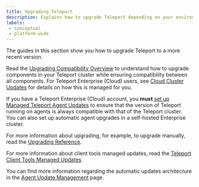 ```yaml
---
title: Upgrading Teleport
description: Explains how to upgrade Teleport depending on your environment and edition.
labels:
 - conceptual
 - platform-wide
---
```


The guides in this section show you how to upgrade Teleport to a more recent
version.

Read the [Upgrading Compatibility Overview](overview.mdx) to
understand how to upgrade components in your Teleport cluster while ensuring
compatibility between all components.  For Teleport Enterprise (Cloud) users, see
[Cloud Cluster Updates](cloud-cluster-updates.mdx) for details on how this is
managed for you.

If you have a Teleport Enterprise (Cloud) account, you **must** [set up Managed
Teleport Agent Updates](agent-managed-updates.mdx) to ensure that
the version of Teleport running on agents is always compatible with that of the
Teleport cluster. You can also set up automatic agent upgrades in a self-hosted
Enterprise cluster.

For more information about upgrading, for example, to upgrade manually, read the
[Upgrading Reference](upgrading-reference.mdx).

For more information about client tools managed updates, read the
[Teleport Client Tools Managed Updates](client-tools-managed-updates.mdx).

You can find more information regarding the automatic updates architecture in the
[Agent Update Management](../reference/architecture/agent-update-management.mdx) page.
